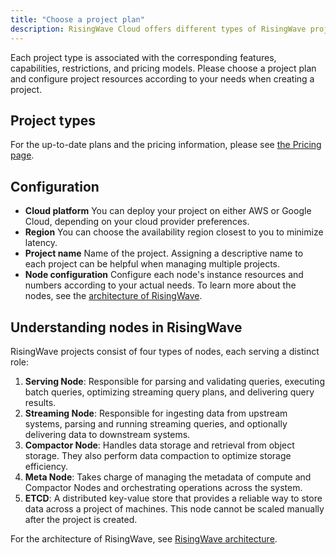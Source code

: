 ```yaml
---
title: "Choose a project plan"
description: RisingWave Cloud offers different types of RisingWave projects.
---
```


Each project type is associated with the corresponding features, capabilities, restrictions, and pricing models. Please choose a project plan and configure project resources according to your needs when creating a project.

## Project types

For the up-to-date plans and the pricing information, please see [the Pricing page](https://risingwave.com/pricing/).

## Configuration

* **Cloud platform**
You can deploy your project on either AWS or Google Cloud, depending on your cloud provider preferences.
* **Region**
You can choose the availability region closest to you to minimize latency.
* **Project name**
Name of the project. Assigning a descriptive name to each project can be helpful when managing multiple projects.
* **Node configuration**
Configure each node's instance resources and numbers according to your actual needs.
To learn more about the nodes, see the [architecture of RisingWave](/get-started/architecture).

## Understanding nodes in RisingWave

RisingWave projects consist of four types of nodes, each serving a distinct role:

1. **Serving Node**: Responsible for parsing and validating queries, executing batch queries, optimizing streaming query plans, and delivering query results.
2. **Streaming Node**: Responsible for ingesting data from upstream systems, parsing and running streaming queries, and optionally delivering data to downstream systems.
3. **Compactor Node**: Handles data storage and retrieval from object storage. They also perform data compaction to optimize storage efficiency.
4. **Meta Node**: Takes charge of managing the metadata of compute and Compactor Nodes and orchestrating operations across the system.
5. **ETCD**: A distributed key-value store that provides a reliable way to store data across a project of machines. This node cannot be scaled manually after the project is created.

For the architecture of RisingWave, see [RisingWave architecture](/get-started/architecture).

